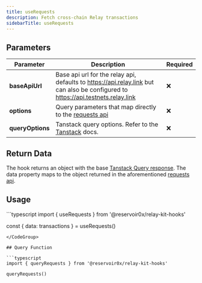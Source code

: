 ```yaml
---
title: useRequests
description: Fetch cross-chain Relay transactions
sidebarTitle: useRequests
---
```


## Parameters

| Parameter        | Description                                                                                                                        | Required |
| ---------------- | ---------------------------------------------------------------------------------------------------------------------------------- | -------- |
| **baseApiUrl**   | Base api url for the relay api, defaults to https://api.relay.link but can also be configured to https://api.testnets.relay.link   | ❌       |
| **options**      | Query parameters that map directly to the [requests api](/references/api/get-requests)                                             | ❌       |
| **queryOptions** | Tanstack query options. Refer to the [Tanstack](https://tanstack.com/query/latest/docs/framework/react/guides/query-options) docs. | ❌       |

## Return Data

The hook returns an object with the base [Tanstack Query response](https://tanstack.com/query/v5/docs/framework/react/reference/useQuery). The data property maps to the object returned in the aforementioned [requests api](/references/api/get-requests).

## Usage

<CodeGroup>
```typescript
import { useRequests } from '@reservoir0x/relay-kit-hooks'

const { data: transactions } = useRequests()

````
</CodeGroup>

## Query Function

```typescript
import { queryRequests } from '@reservoir0x/relay-kit-hooks'

queryRequests()

````
